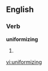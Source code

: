 ==English==
===Verb===
'''uniformizing'''
#{{present participle of|[[uniformize]]}}

[[vi:uniformizing]]